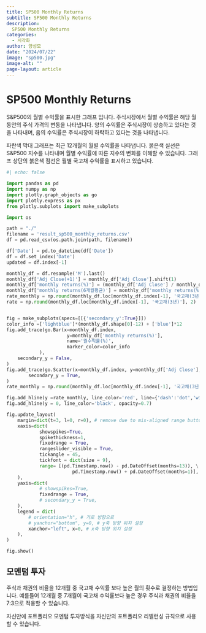 ---
title: SP500 Monthly Returns
subtitle: SP500 Monthly Returns
description:
  SP500 Monthly Returns
categories:
  - 시각화
author: 양성모
date: "2024/07/22"
image: "sp500.jpg"
image-alt: ""
page-layout: article
---
# SP500 Monthly Returns

S&P500의 월별 수익률을 표시한 그래프 입니다. 주식시장에서 월별 수익률은 해당 월 동안의 주식 가격의 변동을 나타냅니다. 양의 수익률은 주식시장이 상승하고 있다는 것을 나타내며, 음의 수익률은 주식시장이 하락하고 있다는 것을 나타냅니다.

파란색 막대 그래프는 최근 12개월의 월별 수익률을 나타냅니다. 붉은색 실선은 S&P500 지수를 나타내며 월별 수익률에 따른 지수의 변화를 이해할 수 있습니다. 그래프 상단의 붉은색 점선은 월별 국고채 수익률을 표시하고 있습니다.

```{python}
#| echo: false

import pandas as pd
import numpy as np
import plotly.graph_objects as go
import plotly.express as px
from plotly.subplots import make_subplots

import os

path = "./"
filename = 'result_sp500_monthly_returns.csv'
df = pd.read_csv(os.path.join(path, filename))

df['Date'] = pd.to_datetime(df['Date'])
df = df.set_index('Date')
updated = df.index[-1]

monthly_df = df.resample('M').last()
monthly_df['Adj Close(+1)'] = monthly_df['Adj Close'].shift(1)
monthly_df['monthly returns(%)'] = (monthly_df['Adj Close'] / monthly_df['Adj Close(+1)'] - 1)*100
monthly_df['monthly returns(6개월평균)'] = monthly_df['monthly returns(%)'].rolling(6, min_periods=1).mean()
rate_monthly = np.round(monthly_df.loc[monthly_df.index[-1], '국고채(3년)-월복리'],2)
rate = np.round(monthly_df.loc[monthly_df.index[-1], '국고채(3년)'], 2)


fig = make_subplots(specs=[[{'secondary_y':True}]])
color_info =['lightblue']*(monthly_df.shape[0]-12) + ['blue']*12
fig.add_trace(go.Bar(x=monthly_df.index,
                      y=monthly_df['monthly returns(%)'],
                      name='월수익률(%)',
                      marker_color=color_info
            ),
    secondary_y = False,
)
fig.add_trace(go.Scatter(x=monthly_df.index, y=monthly_df['Adj Close'], name='S&P500'),
        secondary_y = True,
)
rate_monthly = np.round(monthly_df.loc[monthly_df.index[-1], '국고채(3년)-월복리'],2)

fig.add_hline(y =rate_monthly, line_color='red', line={'dash':'dot','width':5}, opacity=0.5)
fig.add_hline(y = 0, line_color='black', opacity=0.7)

fig.update_layout(
    margin=dict(t=3, l=0, r=0), # remove due to mis-aligned range button
    xaxis=dict(
            showspikes=True,
            spikethickness=1,
            fixedrange = True,
            rangeslider_visible = True,
            tickangle = 45,
            tickfont = dict(size = 9),
            range= [(pd.Timestamp.now() - pd.DateOffset(months=13)), \
                        pd.Timestamp.now() + pd.DateOffset(months=1)],
    ),
    yaxis=dict(
            # showspikes=True,
            fixedrange = True,
            # secondary_y = True,
    ),
    legend = dict(
        # orientation="h", # 가로 방향으로
        # yanchor="bottom", y=0, # y축 방향 위치 설정
        xanchor="left", x=0, # x축 방향 위치 설정
    ),
)

fig.show()

```

## 모멘텀 투자

주식과 채권의 비율을 12개월 중 국고채 수익률 보다 높은 월의 횟수로 결정하는 방법입니다. 예를들어 12개월 중 7개월이 국고채 수익률보다 높은 경우 주식과 채권의 비율을 7:3으로 적용할 수 있습니다.

자신만에 포트폴리오 모멘텀 투자방식을 자신만의 포트폴리오 리벨런싱 규칙으로 사용할 수 있습니다.
